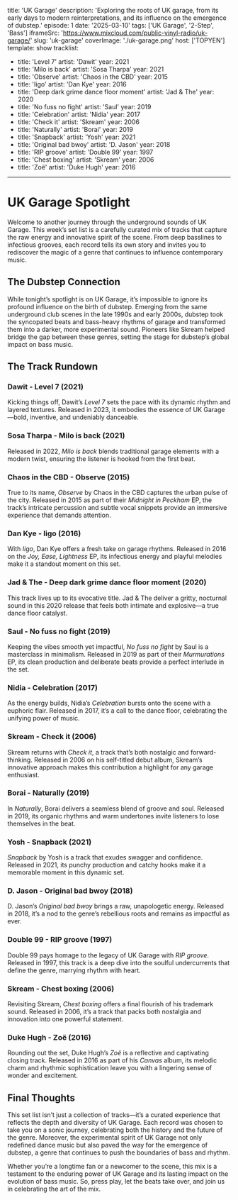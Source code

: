 title: 'UK Garage'
description: 'Exploring the roots of UK garage, from its early days to modern reinterpretations, and its influence on the emergence of dubstep.'
episode: 1
date: '2025-03-10'
tags: ['UK Garage', '2-Step', 'Bass']
iframeSrc: 'https://www.mixcloud.com/public-vinyl-radio/uk-garage/'
slug: 'uk-garage'
coverImage: './uk-garage.png'
host: ['TOPYEN']
template: show
tracklist:
  - title: 'Level 7'
    artist: 'Dawit'
    year: 2021
  - title: 'Milo is back'
    artist: 'Sosa Tharpa'
    year: 2021
  - title: 'Observe'
    artist: 'Chaos in the CBD'
    year: 2015
  - title: 'Iigo'
    artist: 'Dan Kye'
    year: 2016
  - title: 'Deep dark grime dance floor moment'
    artist: 'Jad & The'
    year: 2020
  - title: 'No fuss no fight'
    artist: 'Saul'
    year: 2019
  - title: 'Celebration'
    artist: 'Nidia'
    year: 2017
  - title: 'Check it'
    artist: 'Skream'
    year: 2006
  - title: 'Naturally'
    artist: 'Borai'
    year: 2019
  - title: 'Snapback'
    artist: 'Yosh'
    year: 2021
  - title: 'Original bad bwoy'
    artist: 'D. Jason'
    year: 2018
  - title: 'RIP groove'
    artist: 'Double 99'
    year: 1997
  - title: 'Chest boxing'
    artist: 'Skream'
    year: 2006
  - title: 'Zoë'
    artist: 'Duke Hugh'
    year: 2016
---

# UK Garage Spotlight

Welcome to another journey through the underground sounds of UK Garage. This week’s set list is a carefully curated mix of tracks that capture the raw energy and innovative spirit of the scene. From deep basslines to infectious grooves, each record tells its own story and invites you to rediscover the magic of a genre that continues to influence contemporary music.

## The Dubstep Connection

While tonight’s spotlight is on UK Garage, it’s impossible to ignore its profound influence on the birth of dubstep. Emerging from the same underground club scenes in the late 1990s and early 2000s, dubstep took the syncopated beats and bass-heavy rhythms of garage and transformed them into a darker, more experimental sound. Pioneers like Skream helped bridge the gap between these genres, setting the stage for dubstep’s global impact on bass music.

## The Track Rundown

### Dawit - Level 7 (2021)

Kicking things off, Dawit’s _Level 7_ sets the pace with its dynamic rhythm and layered textures. Released in 2023, it embodies the essence of UK Garage—bold, inventive, and undeniably danceable.

### Sosa Tharpa - Milo is back (2021)

Released in 2022, _Milo is back_ blends traditional garage elements with a modern twist, ensuring the listener is hooked from the first beat.

### Chaos in the CBD - Observe (2015)

True to its name, _Observe_ by Chaos in the CBD captures the urban pulse of the city. Released in 2015 as part of their _Midnight in Peckham_ EP, the track’s intricate percussion and subtle vocal snippets provide an immersive experience that demands attention.

### Dan Kye - Iigo (2016)

With _Iigo_, Dan Kye offers a fresh take on garage rhythms. Released in 2016 on the _Joy, Ease, Lightness_ EP, its infectious energy and playful melodies make it a standout moment on this set.

### Jad & The - Deep dark grime dance floor moment (2020)

This track lives up to its evocative title. Jad & The deliver a gritty, nocturnal sound in this 2020 release that feels both intimate and explosive—a true dance floor catalyst.

### Saul - No fuss no fight (2019)

Keeping the vibes smooth yet impactful, _No fuss no fight_ by Saul is a masterclass in minimalism. Released in 2019 as part of their _Murmurations_ EP, its clean production and deliberate beats provide a perfect interlude in the set.

### Nidia - Celebration (2017)

As the energy builds, Nidia’s _Celebration_ bursts onto the scene with a euphoric flair. Released in 2017, it’s a call to the dance floor, celebrating the unifying power of music.

### Skream - Check it (2006)

Skream returns with _Check it_, a track that’s both nostalgic and forward-thinking. Released in 2006 on his self-titled debut album, Skream’s innovative approach makes this contribution a highlight for any garage enthusiast.

### Borai - Naturally (2019)

In _Naturally_, Borai delivers a seamless blend of groove and soul. Released in 2019, its organic rhythms and warm undertones invite listeners to lose themselves in the beat.

### Yosh - Snapback (2021)

_Snapback_ by Yosh is a track that exudes swagger and confidence. Released in 2021, its punchy production and catchy hooks make it a memorable moment in this dynamic set.

### D. Jason - Original bad bwoy (2018)

D. Jason’s _Original bad bwoy_ brings a raw, unapologetic energy. Released in 2018, it’s a nod to the genre’s rebellious roots and remains as impactful as ever.

### Double 99 - RIP groove (1997)

Double 99 pays homage to the legacy of UK Garage with _RIP groove_. Released in 1997, this track is a deep dive into the soulful undercurrents that define the genre, marrying rhythm with heart.

### Skream - Chest boxing (2006)

Revisiting Skream, _Chest boxing_ offers a final flourish of his trademark sound. Released in 2006, it’s a track that packs both nostalgia and innovation into one powerful statement.

### Duke Hugh - Zoë (2016)

Rounding out the set, Duke Hugh’s _Zoë_ is a reflective and captivating closing track. Released in 2016 as part of his _Canvas_ album, its melodic charm and rhythmic sophistication leave you with a lingering sense of wonder and excitement.

## Final Thoughts

This set list isn’t just a collection of tracks—it’s a curated experience that reflects the depth and diversity of UK Garage. Each record was chosen to take you on a sonic journey, celebrating both the history and the future of the genre. Moreover, the experimental spirit of UK Garage not only redefined dance music but also paved the way for the emergence of dubstep, a genre that continues to push the boundaries of bass and rhythm.

Whether you’re a longtime fan or a newcomer to the scene, this mix is a testament to the enduring power of UK Garage and its lasting impact on the evolution of bass music. So, press play, let the beats take over, and join us in celebrating the art of the mix.
